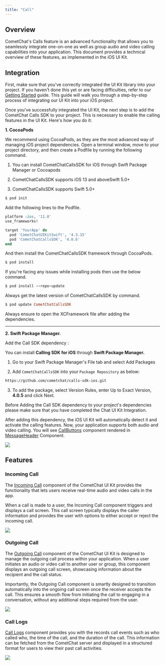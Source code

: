 ```yaml
---
title: "Call"
---
```


## Overview

CometChat's Calls feature is an advanced functionality that allows you to seamlessly integrate one-on-one as well as group audio and video calling capabilities into your application. This document provides a technical overview of these features, as implemented in the iOS UI Kit.

## Integration

First, make sure that you've correctly integrated the UI Kit library into your project. If you haven't done this yet or are facing difficulties, refer to our [Getting Started](/docs/ui-kit/ios/getting-started) guide. This guide will walk you through a step-by-step process of integrating our UI Kit into your iOS project.

Once you've successfully integrated the UI Kit, the next step is to add the CometChat Calls SDK to your project. This is necessary to enable the calling features in the UI Kit. Here's how you do it:

**1. CocoaPods**

We recommend using CocoaPods, as they are the most advanced way of managing iOS project dependencies. Open a terminal window, move to your project directory, and then create a Podfile by running the following command.

<Note>

1. You can install CometChatCallsSDK for iOS through Swift Package Manager or Cocoapods

2. CometChatCallsSDK supports iOS 13 and aboveSwift 5.0+

3. CometChatCallsSDK supports Swift 5.0+

</Note>

```ruby Swift
$ pod init
```

Add the following lines to the Podfile.

```ruby Swift
platform :ios, '11.0'
use_frameworks!

target 'YourApp' do
  pod 'CometChatUIKitSwift', '4.3.15'
  pod 'CometChatCallsSDK', '4.0.6'
end
```

And then install the CometChatCallsSDK framework through CocoaPods.

```ruby Swift
$ pod install
```

If you're facing any issues while installing pods then use the below command.

```ruby Swift
$ pod install --repo-update
```

Always get the latest version of CometChatCallsSDK by command.

```ruby Swift
$ pod update CometChatCallsSDK
```

<Tip>

Always ensure to open the XCFramework file after adding the dependencies.

</Tip>

***

**2. Swift Package Manager.**

Add the Call SDK dependency :

You can install **Calling SDK for iOS** through **Swift Package Manager.**

1. Go to your Swift Package Manager's File tab and select Add Packages

2. Add `CometChatCallsSDK` into your `Package Repository` as below:

```sh Bash
https://github.com/cometchat/calls-sdk-ios.git
```

3. To add the package, select Version Rules, enter Up to Exact Version, **4.0.5** and click Next.

<Info>

Before Adding the Call SDK dependency to your project's dependencies please make sure that you have completed the Chat UI Kit Integration.

</Info>

After adding this dependency, the iOS UI Kit will automatically detect it and activate the calling features. Now, your application supports both audio and video calling. You will see [CallButtons](/docs/ui-kit/ios/call-buttons) component rendered in [MessageHeader](/docs/ui-kit/ios/message-header) Component.

<Frame>
  <img src="/images/bdb0e9ac-calling-8dcb7235d3944deea9635f9c49b9705b.png" />
</Frame>

## Features

### Incoming Call

The [Incoming Call](/docs/ui-kit/ios/incoming-call) component of the CometChat UI Kit provides the functionality that lets users receive real-time audio and video calls in the app.

When a call is made to a user, the Incoming Call component triggers and displays a call screen. This call screen typically displays the caller information and provides the user with options to either accept or reject the incoming call.

<Frame>
  <img src="/images/bd742e77-incoming-call-8066134d4048bfc974ee976857304f5c.png" />
</Frame>

### Outgoing Call

The [Outgoing Call](/docs/ui-kit/ios/incoming-call) component of the CometChat UI Kit is designed to manage the outgoing call process within your application. When a user initiates an audio or video call to another user or group, this component displays an outgoing call screen, showcasing information about the recipient and the call status.

Importantly, the Outgoing Call component is smartly designed to transition automatically into the ongoing call screen once the receiver accepts the call. This ensures a smooth flow from initiating the call to engaging in a conversation, without any additional steps required from the user.

<Frame>
  <img src="/images/0a5a3f39-outgoing-call-19a5012bc13b4644214f7b22c327ae37.png" />
</Frame>

### Call Logs

[Call Logs](/docs/ui-kit/ios/call-logs) component provides you with the records call events such as who called who, the time of the call, and the duration of the call. This information can be fetched from the CometChat server and displayed in a structured format for users to view their past call activities.

<Frame>
  <img src="/images/2590998c-call-log-606fd87790bcaeb080b85f309f7fe3cf.png" />
</Frame>
